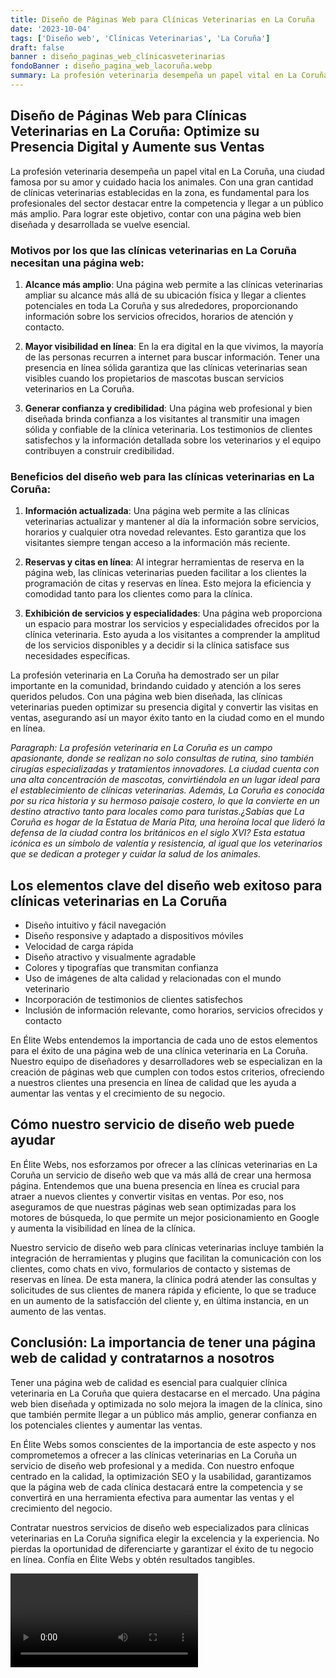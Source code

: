 ```yaml
---
title: Diseño de Páginas Web para Clínicas Veterinarias en La Coruña
date: '2023-10-04'
tags: ['Diseño web', 'Clínicas Veterinarias', 'La Coruña']
draft: false
banner : diseño_paginas_web_clínicasveterinarias
fondoBanner : diseño_pagina_web_lacoruña.webp
summary: La profesión veterinaria desempeña un papel vital en La Coruña, una ciudad famosa por su amor y cuidado hacia los animales. Con una gran cantidad de clínicas veterinarias establecidas en la zona, es fundamental para los profesionales del sector destacar entre la competencia y llegar a un público más amplio. Para lograr este objetivo, contar con una página web bien diseñada y desarrollada se vuelve esencial.
---
```


## Diseño de Páginas Web para Clínicas Veterinarias en La Coruña: Optimize su Presencia Digital y Aumente sus Ventas

La profesión veterinaria desempeña un papel vital en La Coruña, una ciudad famosa por su amor y cuidado hacia los animales. Con una gran cantidad de clínicas veterinarias establecidas en la zona, es fundamental para los profesionales del sector destacar entre la competencia y llegar a un público más amplio. Para lograr este objetivo, contar con una página web bien diseñada y desarrollada se vuelve esencial.

### Motivos por los que las clínicas veterinarias en La Coruña necesitan una página web:

1. **Alcance más amplio**: Una página web permite a las clínicas veterinarias ampliar su alcance más allá de su ubicación física y llegar a clientes potenciales en toda La Coruña y sus alrededores, proporcionando información sobre los servicios ofrecidos, horarios de atención y contacto.

2. **Mayor visibilidad en línea**: En la era digital en la que vivimos, la mayoría de las personas recurren a internet para buscar información. Tener una presencia en línea sólida garantiza que las clínicas veterinarias sean visibles cuando los propietarios de mascotas buscan servicios veterinarios en La Coruña.

3. **Generar confianza y credibilidad**: Una página web profesional y bien diseñada brinda confianza a los visitantes al transmitir una imagen sólida y confiable de la clínica veterinaria. Los testimonios de clientes satisfechos y la información detallada sobre los veterinarios y el equipo contribuyen a construir credibilidad.

### Beneficios del diseño web para las clínicas veterinarias en La Coruña:

1. **Información actualizada**: Una página web permite a las clínicas veterinarias actualizar y mantener al día la información sobre servicios, horarios y cualquier otra novedad relevantes. Esto garantiza que los visitantes siempre tengan acceso a la información más reciente.

2. **Reservas y citas en línea**: Al integrar herramientas de reserva en la página web, las clínicas veterinarias pueden facilitar a los clientes la programación de citas y reservas en línea. Esto mejora la eficiencia y comodidad tanto para los clientes como para la clínica.

3. **Exhibición de servicios y especialidades**: Una página web proporciona un espacio para mostrar los servicios y especialidades ofrecidos por la clínica veterinaria. Esto ayuda a los visitantes a comprender la amplitud de los servicios disponibles y a decidir si la clínica satisface sus necesidades específicas.

La profesión veterinaria en La Coruña ha demostrado ser un pilar importante en la comunidad, brindando cuidado y atención a los seres queridos peludos. Con una página web bien diseñada, las clínicas veterinarias pueden optimizar su presencia digital y convertir las visitas en ventas, asegurando así un mayor éxito tanto en la ciudad como en el mundo en línea.

_Paragraph: La profesión veterinaria en La Coruña es un campo apasionante, donde se realizan no solo consultas de rutina, sino también cirugías especializadas y tratamientos innovadores. La ciudad cuenta con una alta concentración de mascotas, convirtiéndola en un lugar ideal para el establecimiento de clínicas veterinarias. Además, La Coruña es conocida por su rica historia y su hermoso paisaje costero, lo que la convierte en un destino atractivo tanto para locales como para turistas.¿Sabías que La Coruña es hogar de la Estatua de María Pita, una heroína local que lideró la defensa de la ciudad contra los británicos en el siglo XVI? Esta estatua icónica es un símbolo de valentía y resistencia, al igual que los veterinarios que se dedican a proteger y cuidar la salud de los animales._

<GifSeo />

<Cta />

## Los elementos clave del diseño web exitoso para clínicas veterinarias en La Coruña

- Diseño intuitivo y fácil navegación
- Diseño responsive y adaptado a dispositivos móviles
- Velocidad de carga rápida
- Diseño atractivo y visualmente agradable
- Colores y tipografías que transmitan confianza
- Uso de imágenes de alta calidad y relacionadas con el mundo veterinario
- Incorporación de testimonios de clientes satisfechos
- Inclusión de información relevante, como horarios, servicios ofrecidos y contacto

En Élite Webs entendemos la importancia de cada uno de estos elementos para el éxito de una página web de una clínica veterinaria en La Coruña. Nuestro equipo de diseñadores y desarrolladores web se especializan en la creación de páginas web que cumplen con todos estos criterios, ofreciendo a nuestros clientes una presencia en línea de calidad que les ayuda a aumentar las ventas y el crecimiento de su negocio.

## Cómo nuestro servicio de diseño web puede ayudar

En Élite Webs, nos esforzamos por ofrecer a las clínicas veterinarias en La Coruña un servicio de diseño web que va más allá de crear una hermosa página. Entendemos que una buena presencia en línea es crucial para atraer a nuevos clientes y convertir visitas en ventas. Por eso, nos aseguramos de que nuestras páginas web sean optimizadas para los motores de búsqueda, lo que permite un mejor posicionamiento en Google y aumenta la visibilidad en línea de la clínica.

Nuestro servicio de diseño web para clínicas veterinarias incluye también la integración de herramientas y plugins que facilitan la comunicación con los clientes, como chats en vivo, formularios de contacto y sistemas de reservas en línea. De esta manera, la clínica podrá atender las consultas y solicitudes de sus clientes de manera rápida y eficiente, lo que se traduce en un aumento de la satisfacción del cliente y, en última instancia, en un aumento de las ventas.

## Conclusión: La importancia de tener una página web de calidad y contratarnos a nosotros

Tener una página web de calidad es esencial para cualquier clínica veterinaria en La Coruña que quiera destacarse en el mercado. Una página web bien diseñada y optimizada no solo mejora la imagen de la clínica, sino que también permite llegar a un público más amplio, generar confianza en los potenciales clientes y aumentar las ventas.

En Élite Webs somos conscientes de la importancia de este aspecto y nos comprometemos a ofrecer a las clínicas veterinarias en La Coruña un servicio de diseño web profesional y a medida. Con nuestro enfoque centrado en la calidad, la optimización SEO y la usabilidad, garantizamos que la página web de cada clínica destacará entre la competencia y se convertirá en una herramienta efectiva para aumentar las ventas y el crecimiento del negocio.

Contratar nuestros servicios de diseño web especializados para clínicas veterinarias en La Coruña significa elegir la excelencia y la experiencia. No pierdas la oportunidad de diferenciarte y garantizar el éxito de tu negocio en línea. Confía en Élite Webs y obtén resultados tangibles.

<Video />

<CtaBot job='Clínicas Veterinarias' city='La Coruña'/>

<Gmaps query='La Coruña+españa+maps' />